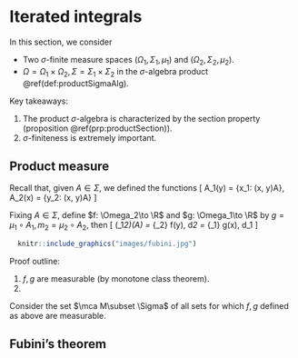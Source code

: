 # Iterated integrals {#iteratedIntegrals}

In this section, we consider 

- Two $\sigma$-finite measure spaces $(\Omega_1, \Sigma_1, \mu_1)$ 
    and $(\Omega_2, \Sigma_2, \mu_2)$.
- $\Omega = \Omega_1\times \Omega_2, \Sigma=\Sigma_1\times \Sigma_2$ 
    in the $\sigma$-algebra product \@ref(def:productSigmaAlg). 

Key takeaways: 

1. The product $\sigma$-algebra is characterized by the 
    section property (proposition \@ref(prp:productSection)). 
2. $\sigma$-finiteness is extremely important. 

## Product measure {-}

Recall that, given $A\in \Sigma$, we defined the functions 
\[ 
    A_1(y) = \{x\in \Omega_1: (x, y)\in A\}, \quad 
    A_2(x) = \{y\in \Omega_2: (x, y)\in A\}
\] 

:::{.theorem #productMeasure name="characterization of product measure"}
Fixing $A\in \Sigma$, define 
$f: \Omega_2\to \R$ and $g: \Omega_1\to \R$ by 
$g = \mu_1 \circ A_1, m_2 = \mu_2 \circ A_2$, then 
\[ 
    (\mu_1\times \mu_2)(A) 
    = \int_{\Omega_2} f(y)\, d\mu_2 
    = \int_{\Omega_1} g(x)\, d\mu_1 
\] 
```r
  knitr::include_graphics("images/fubini.jpg") 
```
:::

Proof outline: 

1. $f, g$ are measurable (by monotone class theorem). 
2. 

Consider the set $\mca M\subset \Sigma$ of all 
sets for which $f, g$ defined as above are measurable. 

## Fubini's theorem {-}
